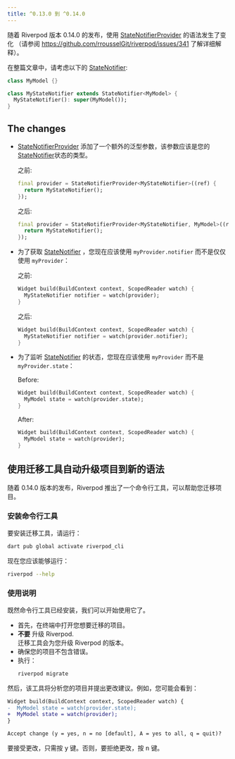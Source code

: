 ```yaml
---
title: ^0.13.0 到 ^0.14.0
---
```


随着 Riverpod 版本 0.14.0 的发布，使用 [StateNotifierProvider] 的语法发生了变化
（请参阅 https://github.com/rrousselGit/riverpod/issues/341 了解详细解释）。

在整篇文章中，请考虑以下的 [StateNotifier]:

```dart
class MyModel {}

class MyStateNotifier extends StateNotifier<MyModel> {
  MyStateNotifier(): super(MyModel());
}
```

## The changes

- [StateNotifierProvider] 添加了一个额外的泛型参数，该参数应该是您的 [StateNotifier]状态的类型。

  之前:

  ```dart
  final provider = StateNotifierProvider<MyStateNotifier>((ref) {
    return MyStateNotifier();
  });
  ```

  之后:

  ```dart
  final provider = StateNotifierProvider<MyStateNotifier, MyModel>((ref) {
    return MyStateNotifier();
  });
  ```

- 为了获取 [StateNotifier] ，您现在应该使用 `myProvider.notifier` 而不是仅仅使用 `myProvider`：

  之前:

  ```dart
  Widget build(BuildContext context, ScopedReader watch) {
    MyStateNotifier notifier = watch(provider);
  }
  ```

  之后:

  ```dart
  Widget build(BuildContext context, ScopedReader watch) {
    MyStateNotifier notifier = watch(provider.notifier);
  }
  ```

- 为了监听 [StateNotifier] 的状态，您现在应该使用 `myProvider` 而不是 `myProvider.state`：

  Before:

  ```dart
  Widget build(BuildContext context, ScopedReader watch) {
    MyModel state = watch(provider.state);
  }
  ```

  After:

  ```dart
  Widget build(BuildContext context, ScopedReader watch) {
    MyModel state = watch(provider);
  }
  ```

## 使用迁移工具自动升级项目到新的语法

随着 0.14.0 版本的发布，Riverpod 推出了一个命令行工具，可以帮助您迁移项目。

### 安装命令行工具

要安装迁移工具，请运行：

```sh
dart pub global activate riverpod_cli
```

现在您应该能够运行：

```sh
riverpod --help
```

### 使用说明

既然命令行工具已经安装，我们可以开始使用它了。

- 首先，在终端中打开您想要迁移的项目。
- **不要** 升级 Riverpod.  
  迁移工具会为您升级 Riverpod 的版本。
- 确保您的项目不包含错误。
- 执行：
  ```sh
  riverpod migrate
  ```

然后，该工具将分析您的项目并提出更改建议。例如，您可能会看到：

```diff
Widget build(BuildContext context, ScopedReader watch) {
-  MyModel state = watch(provider.state);
+  MyModel state = watch(provider);
}

Accept change (y = yes, n = no [default], A = yes to all, q = quit)? 
```

要接受更改，只需按 <kbd>y</kbd> 键。否则，要拒绝更改，按 <kbd>n</kbd> 键。


[statenotifierprovider]: https://pub.dev/documentation/hooks_riverpod/3.0.0-dev.17/legacy/StateNotifierProvider-class.html
[statenotifier]: https://pub.dev/documentation/state_notifier/latest/state_notifier/StateNotifier-class.html
